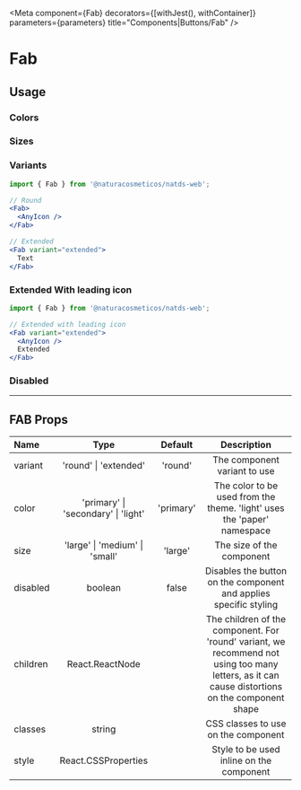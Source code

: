 


<Meta component={Fab} decorators={[withJest(), withContainer]} parameters={parameters} title="Components|Buttons/Fab" />

# Fab

## Usage

### Colors

<Preview>
  <Story name="Fab colors">
    <ComponentWithLabel componentList={colors} />
  </Story>
</Preview>

### Sizes

<Preview>
  <Story name="Fab sizes">
    <ComponentWithLabel componentList={sizes} />
  </Story>
</Preview>

### Variants

<Preview>
  <Story name="Fab variants">
    <ComponentWithLabel componentList={variants} />
  </Story>
</Preview>


```jsx
import { Fab } from '@naturacosmeticos/natds-web';

// Round
<Fab>
  <AnyIcon />
</Fab>

// Extended
<Fab variant="extended">
  Text
</Fab>
```

### Extended With leading icon

<Preview>
  <Story name="Fab extended with leading icon">
    <ComponentWithLabel componentList={leadingIcon} />
  </Story>
</Preview>

```jsx
import { Fab } from '@naturacosmeticos/natds-web';

// Extended with leading icon
<Fab variant="extended">
  <AnyIcon />
  Extended
</Fab>
```

### Disabled

<Preview>
  <Story name="Fab disabled">
    <ComponentWithLabel componentList={disabled} />
  </Story>
</Preview>

---

## FAB Props

| Name     |                Type                 |  Default  |                                                                   Description                                                                   |
| :------- | :---------------------------------: | :-------: | :---------------------------------------------------------------------------------------------------------------------------------------------: |
| variant  |        'round' \| 'extended'        |  'round'  |                                                          The component variant to use                                                           |
| color    | 'primary' \| 'secondary' \| 'light' | 'primary' |                                     The color to be used from the theme. 'light' uses the 'paper' namespace                                     |
| size     |   'large' \| 'medium' \| 'small'    |  'large'  |                                                            The size of the component                                                            |
| disabled |               boolean               |   false   |                                        Disables the button on the component and applies specific styling                                        |
| children |           React.ReactNode           |           | The children of the component. For 'round' variant, we recommend not using too many letters, as it can cause distortions on the component shape |
| classes  |               string                |           |                                                       CSS classes to use on the component                                                       |
| style    |         React.CSSProperties         |           |                                                    Style to be used inline on the component                                                     |
